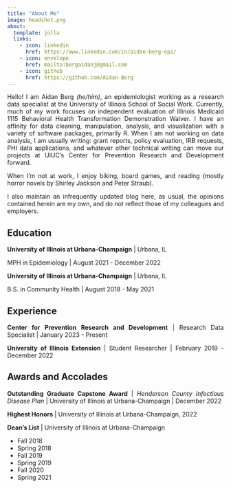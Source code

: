 ```yaml
---
title: "About Me"
image: headshot.png
about:
  template: jolla
  links:
    - icon: linkedin
      href: https://www.linkedin.com/in/aidan-berg-epi/
    - icon: envelope
      href: mailto:bergaidanj@gmail.com
    - icon: github
      href: https://github.com/Aidan-Berg
---
```

<div style="text-align: justify">
Hello! I am Aidan Berg *(he/him)*, an epidemiologist working as a research data specialist at the University of Illinois School of Social Work. Currently, much of my work focuses on independent evaluation of Illinois Medicaid 1115 Behavioral Health Transformation Demonstration Waiver. I have an affinity for data cleaning, manipulation, analysis, and visualization with a variety of software packages, primarily R. When I am not working on data analysis, I am usually writing: grant reports, policy evaluation, IRB requests, PHI data applications, and whatever other technical writing can move our projects at UIUC's Center for Prevention Research and Development forward.

When I'm not at work, I enjoy biking, board games, and reading (mostly horror novels by Shirley Jackson and Peter Straub).

I also maintain an infrequently updated blog here, as usual, the opinions contained herein are my own, and do not reflect those of my colleagues and employers.

</div>
## Education
<div style="text-align: justify">
**University of Illinois at Urbana-Champaign** \| Urbana, IL

MPH in Epidemiology \| August 2021 - December 2022

**University of Illinois at Urbana-Champaign** \| Urbana, IL

B.S. in Community Health \| August 2018 - May 2021
</div>
## Experience
<div style="text-align: justify">
**Center for Prevention Research and Development** \| Research Data Specialist \| January 2023 - Present

**University of Illinois Extension** \| Student Researcher \| February 2019 - December 2022
</div>
## Awards and Accolades
<div style="text-align: justify">
**Outstanding Graduate Capstone Award** \| *Henderson County Infectious Disease Plan* \| University of Illinois at Urbana-Champaign \| December 2022 

**Highest Honors** \| University of Illinois at Urbana-Champaign, 2022

**Dean's List** \| University of Illinois at Urbana-Champaign

* Fall 2018
* Spring 2018
* Fall 2019
* Spring 2019
* Fall 2020
* Spring 2021
</div>